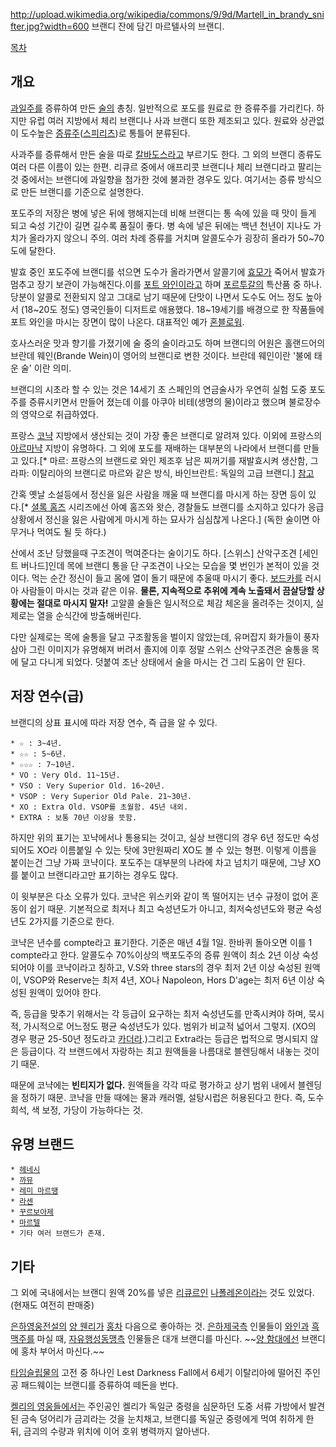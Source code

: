 http://upload.wikimedia.org/wikipedia/commons/9/9d/Martell_in_brandy_snifter.jpg?width=600
브랜디 잔에 담긴 마르텔사의 브랜디.

[[목차]]
== 개요 ==
[[과일주]]를 증류하여 만든 [[술]]의 총칭. 일반적으로 포도를 원료로 한 증류주를 가리킨다. 하지만 유럽 여러 지방에서 체리 브랜디나 사과 브랜디 또한 제조되고 있다. 원료와 상관없이 도수높은 [[증류주]]([[스피리츠]])로 통틀어 분류된다.

사과주를 증류해서 만든 술을 따로 [[칼바도스]]라고 부르기도 한다. 그 외의 브랜디 종류도 여러 다른 이름이 있는 한편. 리큐르 중에서 애프리콧 브랜디나 체리 브랜디라고 팔리는 것 중에서는 브랜디에 과일향을 첨가한 것에 불과한 경우도 있다. 여기서는 증류 방식으로 만든 브랜디를 기준으로 설명한다.

포도주의 저장은 병에 넣은 뒤에 행해지는데 비해 브랜디는 통 속에 있을 때 맛이 들게 되고 숙성 기간이 길면 길수록 품질이 좋다. 병 속에 넣은 뒤에는 백년 천년이 지나도 가치가 올라가지 않으니 주의. 여러 차례 증류를 거치며 알콜도수가 굉장히 올라가 50~70도에 달한다.

발효 중인 포도주에 브랜디를 섞으면 도수가 올라가면서 알콜기에 [[효모]]가 죽어서 발효가 멈추고 장기 보관이 가능해진다.이를 [[포트 와인]]이라고 하며 [[포르투갈]]의 특산품 중 하나. 당분이 알콜로 전환되지 않고 그대로 남기 때문에 단맛이 나면서 도수도 어느 정도 높아서 (18~20도 정도) 영국인들이 디저트로 애용했다. 18~19세기를 배경으로 한 작품들에 포트 와인을 마시는 장면이 많이 나온다. 대표적인 예가 [[혼블로워]].

호사스러운 맛과 향기를 가졌기에 술 중의 술이라고도 하며 브랜디의 어원은 홀랜드어의 브란데 웨인(Brande Wein)이 영어의 브랜디로 변한 것이다. 브란데 웨인이란 '불에 태운 술' 이란 의미. 

브랜디의 시초라 할 수 있는 것은 14세기 초 스페인의 연금술사가 우연히 실험 도중 포도주를 증류시키면서 만들어 졌는데 이를 아쿠아 비테(생명의 물)이라고 했으며 불로장수의 영약으로 취급하였다.

프랑스 [[코냑]] 지방에서 생산되는 것이 가장 좋은 브랜디로 알려져 있다. 이외에 프랑스의 [[아르마냑]] 지방이 유명하다. 그 외에 포도를 재배하는 대부분의 나라에서 브랜디를 만들고 있다.[* 마르: 프랑스의 브랜드로 와인 제조후 남은 찌꺼기를 재발효시켜 생산함, 그라파: 이탈리아의 브랜디로 마르와 같은 방식, 바인브란트: 독일의 고급 브랜디.] [http://www.cooktail.co.kr/inocat/bbs_read.php?code=cat_06&uid=13&page=1&start=0&dbcal=no 참고]

간혹 옛날 소설등에서 정신을 잃은 사람을 깨울 때 브랜디를 마시게 하는 장면 등이 있다.[* [[셜록 홈즈]] 시리즈에선 아예 홈즈와 왓슨, 경찰들도 브랜디를 소지하고 있다가 응급 상황에서 정신을 잃은 사람에게 마시게 하는 묘사가 심심찮게 나온다.]
(독한 술이면 아무거나 먹여도 될 듯 하다.)

산에서 조난 당했을때 구조견이 먹여준다는 술이기도 하다. [스위스] 산악구조견 [세인트 버나드]인데 목에 브랜디 통을 단 구조견이 나오는 모습을 몇 번인가 본적이 있을 것이다. 먹는 순간 정신이 들고 몸에 열이 돌기 때문에 추울때 마시기 좋다. [[보드카]]를 러시아 사람들이 마시는 것과 같은 이유. '''물론, 지속적으로 추위에 계속 노출돼서 끔살당할 상황에는 절대로 마시지 말자!''' 고알콜 술들은 일시적으로 체감 체온을 올려주는 것이지, 실제로는 열을 순식간에 방출해버린다.

다만 실제로는 목에 술통을 달고 구조활동을 벌이지 않았는데,  유머잡지 화가들이 풍자삼아 그린 이미지가 유명해져 버려서 졸지에 이후 정말 스위스 산악구조견은 술통을 목에 달고 다니게 되었다. 덧붙여 조난 상태에서 술을 마시는 건 그리 도움이 안 된다.
== 저장 연수(급) ==
브랜디의 상표 표시에 따라 저장 연수, 즉 급을 알 수 있다.

 * ☆ : 3~4년.
 * ☆☆ : 5~6년.
 * ☆☆☆ : 7~10년.
 * VO : Very Old. 11~15년.
 * VSO : Very Superior Old. 16~20년.
 * VSOP : Very Superior Old Pale. 21~30년.
 * XO : Extra Old. VSOP를 초월함. 45년 내외.
 * EXTRA : 보통 70년 이상을 뜻함.

하지만 위의 표기는 꼬냑에서나 통용되는 것이고, 실상 브랜디의 경우 6년 정도만 숙성되어도 XO라 이름붙일 수 있는 탓에 3만원짜리 XO도 볼 수 있는 형편.
이렇게 이름을 붙이는건 그냥 가짜 코냑이다. 포도주는 대부분의 나라에 차고 넘치기 때문에, 그냥 XO를 붙이고 브랜디라고만 표기하는 경우도 많다.

이 윗부분은 다소 오류가 있다. 코냑은 위스키와 같이 똑 떨어지는 년수 규정이 없어 혼동이 쉽기 때문. 기본적으로 최저나 최고 숙성년도가 아니고, 최저숙성년도와 평균 숙성년도 2가지를 기준으로 한다.

코냑은 년수를 compte라고 표기한다. 기준은 매년 4월 1일. 한바퀴 돌아오면 이를 1 compte라고 한다. 알콜도수 70%이상의 백포도주의 증류 원액이 최소 2년 이상 숙성되어야 이를 코냑이라고 칭하고, V.S와 three stars의 경우 최저 2년 이상 숙성된 원액이, VSOP와 Reserve는 최저 4년, XO나 Napoleon, Hors D'age는 최저 6년 이상 숙성된 원액이 있어야 한다.

즉, 등급을 맞추기 위해서는 각 등급이 요구하는 최저 숙성년도를 만족시켜야 하며, 묵시적, 가시적으로 어느정도 평균 숙성년도가 있다. 범위가 비교적 넓어서 그렇지. (XO의 경우 평균 25-50년 정도라고 [[카더라]].)그리고 Extra라는 등급은 법적으로 명시되지 않은 등급이다. 각 브랜드에서 자랑하는 최고 원액들을 나름대로 블렌딩해서 내놓는 것이기 때문.

때문에 코냑에는 '''빈티지가 없다.''' 원액들을 각각 따로 평가하고 상기 범위 내에서 블렌딩을 정하기 때문. 코냑을 만들 때에는 물과 캐러멜, 설탕시럽은 허용된다고 한다. 즉, 도수 희석, 색 보정, 가당이 가능하다는 것.

== 유명 브랜드 ==
 * [[헤네시]]
 * [[까뮤]]
 * [[레미 마르땡]]
 * [[라센]]
 * [[꾸르보아제]]
 * [[마르텔]]
 * 기타 여러 브랜드가 존재.

== 기타 ==
그 외에 국내에서는 브랜디 원액 20%를 넣은 [[리큐르]]인 [[나폴레온]]이라는 것도 있었다. (현재도 여전히 판매중)

[[은하영웅전설]]의 [[양 웬리]]가 [[홍차]] 다음으로 좋아하는 것. [[은하제국]]측 인물들이 [[와인]]과 [[흑맥주]]를 마실 때, [[자유행성동맹]]측 인물들은 대개 브랜디를 마신다. ~~[[양 함대]]에선 브랜디에 홍차 부어서 마신다.~~

[[타임슬립]]물의 고전 중 하나인 Lest Darkness Fall에서 6세기 이탈리아에 떨어진 주인공 패드웨이는 브랜디를 증류하여 떼돈을 번다.

[[켈리의 영웅들]]에서는 주인공인 켈리가 독일군 중령을 심문하던 도중 서류 가방에서 발견된 금속 덩어리가 금괴라는 것을 눈치채고, 브랜디를 독일군 중령에게 먹여 취하게 한 뒤, 금괴의 수량과 위치에 이어 호위 병력까지 알아낸다.
